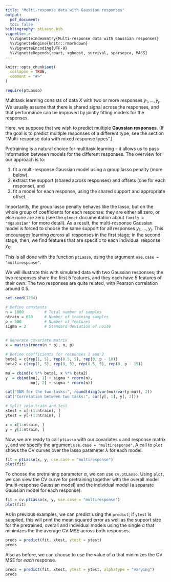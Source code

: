 ```yaml
---
title: "Multi-response data with Gaussian responses"
output: 
  pdf_document:
  toc: false
bibliography: ptLasso.bib
vignette: >
  %\VignetteIndexEntry{Multi-response data with Gaussian responses}
  %\VignetteEngine{knitr::rmarkdown}
  %\VignetteEncoding{UTF-8}
  %\VignetteDepends{rpart, xgboost, survival, sparsepca, MASS}
---
```


```r
knitr::opts_chunk$set(
  collapse = TRUE,
  comment = "#>"
)
```

```r
require(ptLasso)
```

Multitask learning consists of data $X$ with two or more responses $y_1, \dots, y_j$. We usually assume that there is shared signal across the responses, and that performance can be improved by jointly fitting models for the responses.

Here, we suppose that we wish to predict multiple __Gaussian responses__. (If the goal is to predict multiple responses of a different type, see the section "Multi-response data with mixed response types".)

Pretraining is a natural choice for multitask learning -- it allows us to pass information between models for the different responses. The overview for our approach is to:

1. fit a multi-response Gaussian model using a group lasso penalty (more below),
2. extract the support (shared across responses) and offsets (one for each response), and
3. fit a model for each response, using the shared support and appropriate offset.

Importantly, the group lasso penalty behaves like the lasso, but on the whole group of coefficients for each response: they are either all zero, or else none are zero (see the `glmnet` documentation about `family = "mgaussian"` for more detail). As a result, the multi-response Gaussian model is forced to choose the same support for all responses $y_1, \dots, y_j$. This encourages learning _across_ all responses in the first stage; in the second stage, then, we find features that are specific to each individual response $y_k$.

This is all done with the function `ptLasso`, using the argument `use.case = "multiresponse"`.

We will illustrate this with simulated data with two Gaussian responses; the two responses share the first 5 features, and they each have 5 features of their own. The two responses are quite related, with Pearson correlation around 0.5. 
```r
set.seed(1234)

# Define constants
n = 1000         # Total number of samples
ntrain = 650     # Number of training samples
p = 500          # Number of features
sigma = 2        # Standard deviation of noise
     

# Generate covariate matrix
x = matrix(rnorm(n * p), n, p)

# Define coefficients for responses 1 and 2
beta1 = c(rep(1, 5), rep(0.5, 5), rep(0, p - 10))
beta2 = c(rep(1, 5), rep(0, 5), rep(0.5, 5), rep(0, p - 15))

mu = cbind(x %*% beta1, x %*% beta2)
y  = cbind(mu[, 1] + sigma * rnorm(n), 
           mu[, 2] + sigma * rnorm(n))

cat("SNR for the two tasks:", round(diag(var(mu)/var(y-mu)), 2))
cat("Correlation between two tasks:", cor(y[, 1], y[, 2]))

# Split into train and test
xtest = x[-(1:ntrain), ]
ytest = y[-(1:ntrain), ]

x = x[1:ntrain, ]
y = y[1:ntrain, ]
```

Now, we are ready to call `ptLasso` with our covariates `x` and response matrix `y`, and we specify the argument `use.case = "multiresponse"`. A call to `plot` shows the CV curves over the lasso parameter $\lambda$ for each model.
```r
fit = ptLasso(x, y, use.case = "multiresponse")
plot(fit)
```

To choose the pretraining parameter $\alpha$, we can use `cv.ptLasso`. Using `plot`, we can view the CV curve for pretraining together with the overall model (multi-response Gaussian model) and the individual model (a separate Gaussian model for each response).
```r
fit = cv.ptLasso(x, y, use.case = "multiresponse")
plot(fit)
```

As in previous examples, we can predict using the `predict`; if `ytest` is supplied, this will print the mean squared error as well as the support size for the pretrained, overall and individual models using the single $\alpha$ that minimizes the the average CV MSE across both responses.
```r
preds = predict(fit, xtest, ytest = ytest)
preds
```

Also as before, we can choose to use the value of $\alpha$ that minimizes the CV MSE for _each_ response.
```r
preds = predict(fit, xtest, ytest = ytest, alphatype = "varying")
preds
```